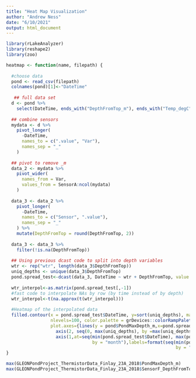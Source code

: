 ```yaml
---
title: "Heat Map Visualization"
author: "Andrew Ness"
date: "6/10/2021"
output: html_document
---
```


```r
library(rLakeAnalyzer)
library(reshape2)
library(zoo)

heatmap <- function(name, filepath) {
  
  #choose data
  pond <- read_csv(filepath)
  colnames(pond)[1]<-"DateTime"
 
   ## full data set
  d <- pond %>% 
    select(DateTime, ends_with("DepthFromTop_m"), ends_with("Temp_degC"))
  
  ## combine sensors
  mydata <- d %>%
    pivot_longer(
      -DateTime,
      names_to = c(".value", "Var"),
      names_sep = "_"
    )
  
  ## pivot to remove _m
  data_2 <- mydata %>%
    pivot_wider(
      names_from = Var,
      values_from = SensorA:ncol(mydata)
    )
  
  data_3 <- data_2 %>%
    pivot_longer(
      -DateTime,
      names_to = c("Sensor", ".value"),
      names_sep = "_"
    ) %>%
    mutate(DepthFromTop = round(DepthFromTop, 2))
  
  data_3 <- data_3 %>%
    filter(!is.na(DepthFromTop))
  
  ## Using previous dcast code to split into depth variables
  wtr <- rep("wtr", length(data_3$DepthFromTop))
  uniq_depths <- unique(data_3$DepthFromTop)
  pond.spread_test<-dcast(data_3, DateTime ~ wtr + DepthFromTop, value.var = "Temp", fun=mean)
  
  wtr_interpol<-as.matrix(pond.spread_test[,-1])
  #fast code to interpolate NAs by row (by time instead of by depth)
  wtr_interpol<-t(na.approx(t(wtr_interpol)))
  
  #Heatmap of the interpolated data
  filled.contour(x = pond.spread_test$DateTime, y=sort(uniq_depths), main= name , wtr_interpol, ylim=c(max(uniq_depths),0),
                 nlevels=100, color.palette = grDevices::colorRampPalette(c("violet","blue", "cyan", "green3", "yellow", "orange", "red"),bias = 1, space = "rgb"), ylab = "Depths (m)",
                 plot.axes={lines(y = pond$PondMaxDepth_m,x=pond.spread_test$DateTime,col="black",lwd=2);
                   axis(2, seq(0, max(uniq_depths), by =max(uniq_depths)/3),labels=round(seq(0, max(uniq_depths), by =max(uniq_depths)/3),2));
                   axis(1,at=seq(min(pond.spread_test$DateTime), max(pond.spread_test$DateTime), 
                                 by = "month"),labels=format(seq(min(pond.spread_test$DateTime), max(pond.spread_test$DateTime), 
                                                                 by = "month"),format="%d%b"))})
}

max(GLEONPondProject_ThermistorData_Finlay_23A_2018$PondMaxDepth_m)
max(GLEONPondProject_ThermistorData_Finlay_23A_2018$SensorF_DepthFromTop_m)
```
